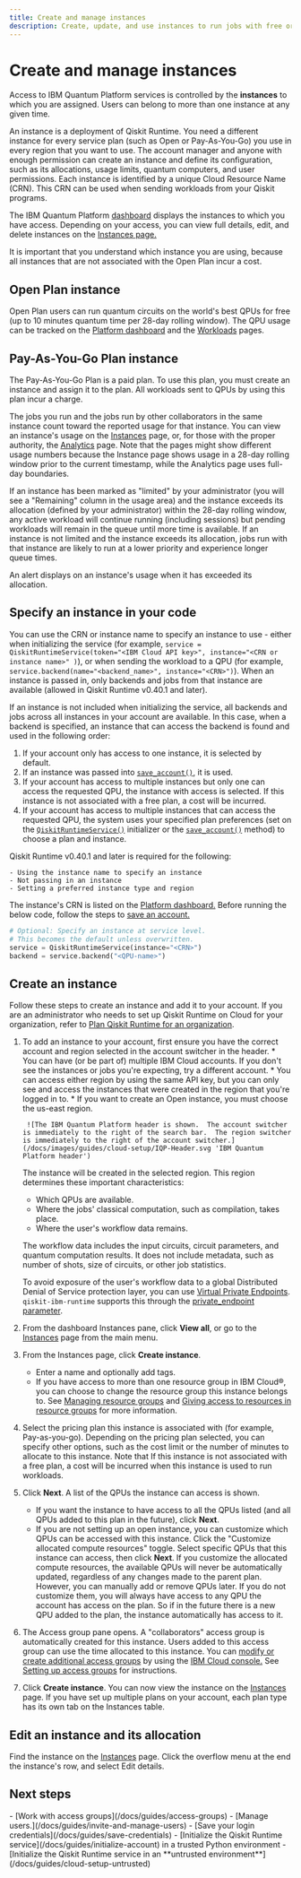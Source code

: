 ```yaml
---
title: Create and manage instances
description: Create, update, and use instances to run jobs with free or paid plans.
---
```

# Create and manage instances

Access to IBM Quantum Platform services is controlled by the **instances** to which you are assigned. Users can belong to more than one instance at any given time.

An instance is a deployment of Qiskit Runtime. You need a different instance for every service plan (such as Open or Pay-As-You-Go) you use in every region that you want to use. The account manager and anyone with enough permission can create an instance and define its configuration, such as its allocations, usage limits, quantum computers, and user permissions. Each instance is identified by a unique Cloud Resource Name (CRN).  This CRN can be used when sending workloads from your Qiskit programs.

The IBM Quantum Platform [dashboard](https://quantum.cloud.ibm.com/) displays the instances to which you have access.  Depending on your access, you can view full details, edit, and delete instances on the [Instances page.](https://quantum.cloud.ibm.com/instances)

It is important that you understand which instance you are using, because all instances that are not associated with the Open Plan incur a cost.

<span id="open-plan"></span>
## Open Plan instance

Open Plan users can run quantum circuits on the world's best QPUs for free (up to 10 minutes quantum time per 28-day rolling window). The QPU usage can be tracked on the [Platform dashboard](https://quantum.cloud.ibm.com/) and the [Workloads](https://quantum.cloud.ibm.com/workloads) pages.

<span id="standard-plan"></span>
## Pay-As-You-Go Plan instance

The Pay-As-You-Go Plan is a paid plan. To use this plan, you must create an instance and assign it to the plan. All workloads sent to QPUs by using this plan incur a charge.

The jobs you run and the jobs run by other collaborators in the same instance count toward the reported usage for that instance. You can view an instance's usage on the [Instances](https://quantum.cloud.ibm.com/instances) page, or, for those with the proper authority, the [Analytics](https://quantum.cloud.ibm.com/analytics) page.  Note that the pages might show different usage numbers because the Instance page shows usage in a 28-day rolling window prior to the current timestamp, while the Analytics page uses full-day boundaries.


If an instance has been marked as "limited" by your administrator (you will see a "Remaining" column in the usage area) and the instance exceeds its allocation (defined by your administrator) within the 28-day rolling window, any active workload will continue running (including sessions) but pending workloads will remain in the queue until more time is available. If an instance is not limited and the instance exceeds its allocation, jobs run with that instance are likely to run at a lower priority and experience longer queue times.

An alert displays on an instance's usage when it has exceeded its allocation.

<span id="connect-instance"></span>
## Specify an instance in your code

You can use the CRN or instance name to specify an instance to use - either when initializing the service (for example, `service = QiskitRuntimeService(token="<IBM Cloud API key>", instance="<CRN or instance name>" )`), or when sending the workload to a QPU (for example, `service.backend(name="<backend_name>", instance="<CRN>")`).  When an instance is passed in, only backends and jobs from that instance are available (allowed in Qiskit Runtime v0.40.1 and later).

If an instance is not included when initializing the service, all backends and jobs across all instances in your account are available. In this case, when a backend is specified, an instance that can access the backend is found and used in the following order:

1. If your account only has access to one instance, it is selected by default.
1. If an instance was passed into [`save_account()`,](/docs/api/qiskit-ibm-runtime/qiskit-runtime-service#save_account) it is used.
2. If your account has access to multiple instances but only one can access the requested QPU, the instance with access is selected. If this instance is not associated with a free plan, a cost will be incurred.
3. If your account has access to multiple instances that can access the requested QPU, the system uses your specified plan preferences (set on the [`QiskitRuntimeService()`](/docs/api/qiskit-ibm-runtime/qiskit-runtime-service#qiskitruntimeservice) initializer or the [`save_account()`](/docs/api/qiskit-ibm-runtime/qiskit-runtime-service#save_account) method) to choose a plan and instance.

<Admonition type="important">
Qiskit Runtime v0.40.1 and later is required for the following:

    - Using the instance name to specify an instance
    - Not passing in an instance
    - Setting a preferred instance type and region
</Admonition>

The instance's CRN is listed on the [Platform dashboard.](https://quantum.cloud.ibm.com/) Before running the below code, follow the steps to [save an account.](/docs/guides/cloud-setup#cloud-save)

```python
# Optional: Specify an instance at service level.
# This becomes the default unless overwritten.
service = QiskitRuntimeService(instance="<CRN>")
backend = service.backend("<QPU-name>")
```

<span id="add-instance"></span>
## Create an instance

Follow these steps to create an instance and add it to your account. If you are an administrator who needs to set up Qiskit Runtime on Cloud for your organization, refer to [Plan Qiskit Runtime for an organization](/docs/guides/considerations-set-up-runtime).

<span id="switcher"></span>
1. To add an instance to your account, first ensure you have the correct account and region selected in the account switcher in the header.
        * You can have (or be part of) multiple IBM Cloud accounts.  If you don't see the instances or jobs you're expecting, try a different account.
        * You can access either region by using the same API key, but you can only see and access the instances that were created in the region that you're logged in to.
        * If you want to create an Open instance, you must choose the us-east region.

        ![The IBM Quantum Platform header is shown.  The account switcher is immediately to the right of the search bar.  The region switcher is immediately to the right of the account switcher.](/docs/images/guides/cloud-setup/IQP-Header.svg 'IBM Quantum Platform header')

   <span id="regions"></span>
   <Admonition type="note" title="About regions">
   The instance will be created in the selected region. This region determines these important characteristics:
     * Which QPUs are available.
     * Where the jobs' classical computation, such as compilation, takes place.
     * Where the user's workflow data remains.

    The workflow data includes the input circuits, circuit parameters, and quantum computation results.  It does not include metadata, such as number of shots, size of circuits, or other job statistics.

   To avoid exposure of the user's workflow data to a global Distributed Denial of Service protection layer, you can use [Virtual Private Endpoints](https://cloud.ibm.com/docs/overview?topic=overview-endpoints-support). `qiskit-ibm-runtime` supports this through the [private_endpoint parameter](/docs/api/qiskit-ibm-runtime/qiskit-runtime-service).
   </Admonition>

1. From the dashboard Instances pane, click **View all**, or go to the [Instances](https://quantum.cloud.ibm.com/instances) page from the main menu.
1. From the Instances page, click **Create instance**.
    * Enter a name and optionally add tags.
    * If you have access to more than one resource group in IBM Cloud&reg;, you can choose to change the resource group this instance belongs to. See [Managing resource groups](https://cloud.ibm.com/docs/account?topic=account-rgs&interface=ui) and [Giving access to resources in resource groups](https://cloud.ibm.com/docs/account?topic=account-rgs_manage_access) for more information.
1. Select the pricing plan this instance is associated with (for example, Pay-as-you-go). Depending on the pricing plan selected, you can specify other options, such as the cost limit or the number of minutes to allocate to this instance. Note that If this instance is not associated with a free plan, a cost will be incurred when this instance is used to run workloads.
1. Click **Next**. A list of the QPUs the instance can access is shown.
    - If you want the instance to have access to all the QPUs listed (and all QPUs added to this plan in the future), click **Next**.
    - If you are not setting up an open instance, you can customize which QPUs can be accessed with this instance. Click the "Customize allocated compute resources" toggle. Select specific QPUs that this instance can access, then click **Next**.
        <Admonition type="note">
      If you customize the allocated compute resources, the available QPUs will never be automatically updated, regardless of any changes made to the parent plan.  However, you can manually add or remove QPUs later. If you do not customize them, you will always have access to any QPU the account has access on the plan. So if in the future there is a new QPU added to the plan, the instance automatically has access to it.
        </Admonition>
1. The Access group pane opens. A "collaborators" access group is automatically created for this instance. Users added to this access group can use the time allocated to this instance. You can [modify or create additional access groups](/docs/guides/access-groups) by using the [IBM Cloud console.](https://cloud.ibm.com/iam/groups) See [Setting up access groups](https://cloud.ibm.com/docs/account?topic=account-groups&interface=ui) for instructions.
1. Click **Create instance**. You can now view the instance on the [Instances](https://quantum.cloud.ibm.com/instances) page. If you have set up multiple plans on your account, each plan type has its own tab on the Instances table.

## Edit an instance and its allocation

Find the instance on the [Instances](https://quantum.cloud.ibm.com/instances) page. Click the overflow menu at the end the instance's row, and select Edit details.

## Next steps

<Admonition type="tip" title="Recommendations">
    - [Work with access groups](/docs/guides/access-groups)
    - [Manage users.](/docs/guides/invite-and-manage-users)
    - [Save your login credentials](/docs/guides/save-credentials)
    - [Initialize the Qiskit Runtime service](/docs/guides/initialize-account) in a trusted Python environment
    - [Initialize the Qiskit Runtime service in an **untrusted environment**](/docs/guides/cloud-setup-untrusted)
</Admonition>